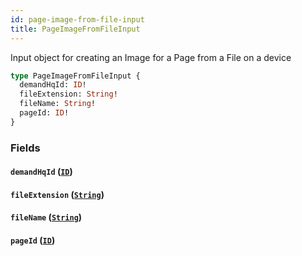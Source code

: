 ```yaml
---
id: page-image-from-file-input
title: PageImageFromFileInput
---
```



Input object for creating an Image for a Page from a File on a device


```graphql
type PageImageFromFileInput {
  demandHqId: ID!
  fileExtension: String!
  fileName: String!
  pageId: ID!
}
```


### Fields

#### `demandHqId` ([`ID`](/developers/demandhq-apis/demand-api/graphql/reference/scalars/id))




#### `fileExtension` ([`String`](/developers/demandhq-apis/demand-api/graphql/reference/scalars/string))




#### `fileName` ([`String`](/developers/demandhq-apis/demand-api/graphql/reference/scalars/string))




#### `pageId` ([`ID`](/developers/demandhq-apis/demand-api/graphql/reference/scalars/id))






